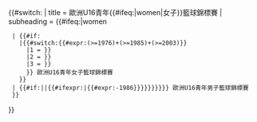 {{#switch:{{{1|}}}
| title = {{{year}}} 歐洲U16青年{{#ifeq:{{{gender}}}|women|女子}}籃球錦標賽
| subheading = {{#ifeq:{{{gender}}}|women
  | {{#if:{{{year|}}}
    |{{#switch:{{#expr:({{{year}}}>=1976)+({{{year}}}>=1985)+({{{year}}}>=2003)}}
      |1 = {{ordinal|{{#expr:({{{year}}} - 1976)/2 + 1 }}}}
      |2 = {{ordinal|{{#expr:({{{year}}} - 1985)/2 + 6 }}}}
      |3 = {{ordinal|{{#expr:({{{year}}} - 2003)/1 + 15}}}}
      }}&nbsp;歐洲U16青年女子籃球錦標賽
    }}
  | {{#if:{{{year|}}}|{{ordinal|{{#ifexpr:{{{year}}}<2002|{{#expr:({{{year}}}-1969)/2}}|{{#ifexpr:{{{year}}}|{{#expr:{{{year}}}-1986}}}}}}}}}}&nbsp;歐洲U16青年男子籃球錦標賽
  }}
}}